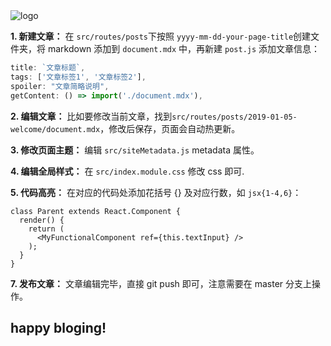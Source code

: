 
<div className={styles["Welcome"]}>

<div className={styles["logo"]}>
  <img src={reactLogo} className={styles["logo-react"]} alt="logo" />
</div>

**1. 新建文章：** 在 `src/routes/posts`下按照 `yyyy-mm-dd-your-page-title`创建文件夹，将 markdown 添加到 `document.mdx` 中，再新建 `post.js` 添加文章信息：

```jsx
title: `文章标题`,
tags: ['文章标签1', '文章标签2'],
spoiler: "文章简略说明",
getContent: () => import('./document.mdx'),
```

**2. 编辑文章：** 比如要修改当前文章，找到`src/routes/posts/2019-01-05-welcome/document.mdx`，修改后保存，页面会自动热更新。

**3. 修改页面主题：** 编辑 `src/siteMetadata.js` metadata 属性。

**4. 编辑全局样式：** 在 `src/index.module.css` 修改 css 即可.

**5. 代码高亮：** 在对应的代码处添加花括号 {} 及对应行数，如 `jsx{1-4,6}`：

```jsx{1-4,6}
class Parent extends React.Component {
  render() {
    return (
      <MyFunctionalComponent ref={this.textInput} />
    );
  }
}

```

**7. 发布文章：** 文章编辑完毕，直接 git push 即可，注意需要在 master 分支上操作。


## happy bloging!

</div>